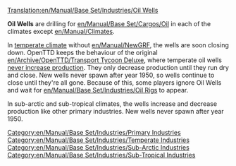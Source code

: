 [[Translation:en/Manual/Base Set/Industries/Oil Wells]]

{{en/Manual/Base Set/Industries/Industries|image=en/Manual/Base Set/Industries/Oilwells.png
|name=Oil Wells
|climates=[[en/Manual/Climates]], [[en/Manual/Climates]], [[en/Manual/Climates]].
|accepts=Nothing
|produces=[[en/Manual/Base Set/Cargos/Oil]]
}}

'''Oil Wells''' are drilling for [[en/Manual/Base Set/Cargos/Oil]] in each of the climates except [[en/Manual/Climates]].

In [[en/Manual/Climates|temperate climate]] without [[en/Manual/NewGRF]], the wells are soon closing down. OpenTTD keeps the behaviour of the original [[en/Archive/OpenTTD/Transport Tycoon Deluxe]], where temperate oil wells [https://www.reddit.com/r/openttd/comments/3en1jp/oil_well_production_only_declines/ never increase production]. They only decrease production until they run dry and close. New wells never spawn after year 1950, so wells continue to close until they're all gone. Because of this, some players ignore Oil Wells and wait for [[en/Manual/Base Set/Industries/Oil Rig]]s to appear.

In sub-arctic and sub-tropical climates, the wells increase and decrease production like other primary industries. New wells never spawn after year 1950.

{{en/Manual/Base Set/Industries/Navbox Industries}}

[[Category:en/Manual/Base Set/Industries/Primary Industries]]
[[Category:en/Manual/Base Set/Industries/Temperate Industries]]
[[Category:en/Manual/Base Set/Industries/Sub-Arctic Industries]]
[[Category:en/Manual/Base Set/Industries/Sub-Tropical Industries]]